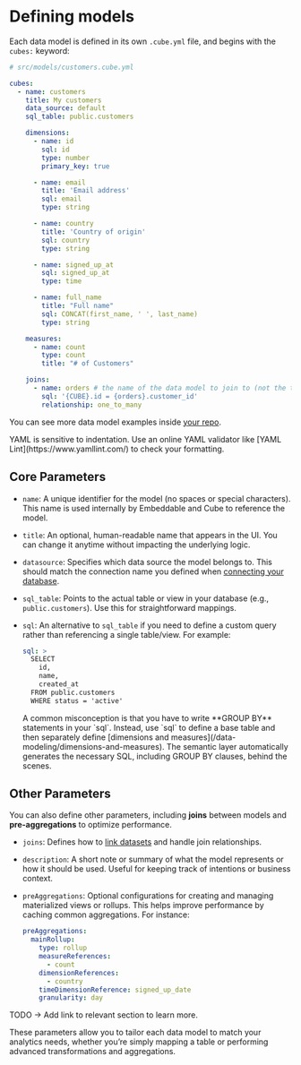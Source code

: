 
# Defining models

Each data model is defined in its own `.cube.yml` file, and begins with the `cubes:` keyword:

```yaml
# src/models/customers.cube.yml

cubes:
  - name: customers
    title: My customers
    data_source: default
    sql_table: public.customers

    dimensions:
      - name: id
        sql: id
        type: number
        primary_key: true

      - name: email
        title: 'Email address'
        sql: email
        type: string

      - name: country
        title: 'Country of origin'
        sql: country
        type: string

      - name: signed_up_at
        sql: signed_up_at
        type: time

      - name: full_name
        title: "Full name"
        sql: CONCAT(first_name, ' ', last_name)
        type: string

    measures:
      - name: count
        type: count
        title: "# of Customers"

    joins:
      - name: orders # the name of the data model to join to (not the table)
        sql: '{CUBE}.id = {orders}.customer_id'
        relationship: one_to_many

```

You can see more data model examples inside [your repo](http://localhost:3000/getting-started/download-repo). 

<Callout emoji="⚡️">
  YAML is sensitive to indentation. Use an online YAML validator like [YAML Lint](https://www.yamllint.com/) to check your formatting.
</Callout>


## Core Parameters

- `name`: A unique identifier for the model (no spaces or special characters). This name is used internally by Embeddable and Cube to reference the model.

- `title`: An optional, human-readable name that appears in the UI. You can change it anytime without impacting the underlying logic.

- `datasource`: Specifies which data source the model belongs to. This should match the connection name you defined when [connecting your database](/getting-started/connect-your-database).

- `sql_table`: Points to the actual table or view in your database (e.g., `public.customers`). Use this for straightforward mappings.

- `sql`: An alternative to `sql_table` if you need to define a custom query rather than referencing a single table/view. For example:
  ```yaml
  sql: >
    SELECT
      id,
      name,
      created_at
    FROM public.customers
    WHERE status = 'active'
  ```
    <Callout emoji="💡">
    A common misconception is that you have to write **GROUP BY** statements in your `sql`. Instead, use `sql` to define a base table and then separately define [dimensions and measures](/data-modeling/dimensions-and-measures). The semantic layer automatically generates the necessary SQL, including GROUP BY clauses, behind the scenes.
    </Callout>

## Other Parameters

You can also define other parameters, including **joins** between models and **pre-aggregations** to optimize performance.

- `joins`: Defines how to [link datasets](/data-modeling/joins) and handle join relationships.

- `description`: A short note or summary of what the model represents or how it should be used. Useful for keeping track of intentions or business context.

- `preAggregations`: Optional configurations for creating and managing materialized views or rollups. This helps improve performance by caching common aggregations. For instance:
  ```yaml
  preAggregations:
    mainRollup:
      type: rollup
      measureReferences:
        - count
      dimensionReferences:
        - country
      timeDimensionReference: signed_up_date
      granularity: day
  ```
TODO -> Add link to relevant section to learn more. 

These parameters allow you to tailor each data model to match your analytics needs, whether you’re simply mapping a table or performing advanced transformations and aggregations.
